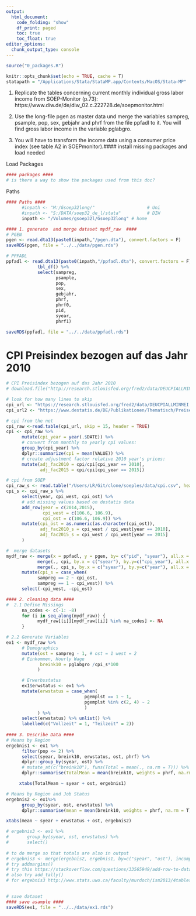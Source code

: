 ```yaml
---
output:
  html_document:
    code_folding: "show"
    df_print: paged
    toc: true
    toc_float: true
editor_options: 
  chunk_output_type: console
---
```


```r
source("0_packages.R")

knitr::opts_chunk$set(echo = TRUE, cache = T)
statapath = "/Applications/Stata/StataMP.app/Contents/MacOS/Stata-MP"

```

1.  Replicate the tables concerning 
    current monthly individual gross labor income from SOEP-Monitor (p.73):
    https://www.diw.de/de/diw_02.c.222728.de/soepmonitor.html

2.  Use the long-file pgen as master data und 
    merge the variables sampreg, psample, pop, sex, gebjahr and phrf 
    from the file ppfadl to it. 
    You will find gross labor income in the variable pglabgro.

3.  You will have to transform the income data using a consumer price index
    (see table A2 in SOEPmonitor).#### install missing packages and load needed

Load Packages
```r
#### packages ####
# is there a way to show the packages used from this doc?
```

Paths
```r
#### Paths ####
      #inpath <- "M:/Gsoep32long/"                    # Uni
      #inpath <- "S:/DATA/soep32_de_l/stata"          # DIW
      inpath <- "/Volumes/gsoep32l/Gsoep32long" # home
```


```r
#### 1. generate  and merge dataset mydf_raw  ####
# PGEN
pgen <- read.dta13(paste0(inpath,"/pgen.dta"), convert.factors = F)
saveRDS(pgen, file = "../../data/pgen.rds")

# PPFADL
ppfadl <- read.dta13(paste0(inpath,"/ppfadl.dta"), convert.factors = F) %>% 
            tbl_df() %>% 
            select(sampreg,
                   psample,
                   pop,
                   sex,
                   gebjahr,
                   phrf,
                   phrf0,
                   pid,
                   syear,
                   phrf1)

saveRDS(ppfadl, file = "../../data/ppfadl.rds")
```

# CPI Preisindex bezogen auf das Jahr 2010
```r
# CPI Preisindex bezogen auf das Jahr 2010
# download.file("http://research.stlouisfed.org/fred2/data/DEUCPIALLMINMEI.txt", "~/Desktop") 

# look for how many lines to skip
cpi_url <- "https://research.stlouisfed.org/fred2/data/DEUCPIALLMINMEI.txt"
cpi_url2 <- "https://www.destatis.de/DE/Publikationen/Thematisch/Preise/Verbraucherpreise/VerbraucherpreisindexLangeReihenXLS_5611103.xlsx"

# cpi from the net
cpi_raw <-read.table(cpi_url, skip = 15, header = TRUE)
cpi <- cpi_raw %>% 
      mutate(cpi_year = year(.$DATE)) %>% 
      # convert from monthly to yearly cpi values:
      group_by(cpi_year) %>% 
      dplyr::summarize(cpi = mean(VALUE)) %>% 
      # create adjustment factor relative 2010 year's prices:
      mutate(adj_fac2010 = cpi/cpi[cpi_year == 2010],
             adj_fac2015 = cpi/cpi[cpi_year == 2015])

# cpi from SOEP
cpi_raw_s <- read.table("/Users/LR/Git/clone/soeples/data/cpi.csv", header = T)
cpi_s <- cpi_raw_s %>% 
      select(year, cpi_west, cpi_ost) %>%
      # add missing values based on destatis data
      add_row(year = c(2014,2015), 
              cpi_west = c(106.6, 106.9),
              cpi_ost = c(106.6, 106.9)) %>% 
      mutate(cpi_ost = as.numeric(as.character(cpi_ost)),
             adj_fac2010_s = cpi_west / cpi_west[year == 2010],
             adj_fac2015_s = cpi_west / cpi_west[year == 2015]
      )

```

```r
#  merge datasets
mydf_raw <- merge(x = ppfadl, y = pgen, by= c("pid", "syear"), all.x = T) %>% 
            merge(., cpi, by.x = c("syear"), by.y=c("cpi_year"), all.x = T) %>% 
            merge(., cpi_s, by.x = c("syear"), by.y=c("year"), all.x = T) %>% 
      mutate(cpi_s = case_when(
            sampreg == 2 ~ cpi_ost, 
            sampreg == 1 ~ cpi_west)) %>% 
      select(-cpi_west, -cpi_ost)
```

```r
#### 2. cleaning data ####
#  2.1 Define Missings
      na_codes <- c(-1: -8)
      for (i in seq_along(mydf_raw)) {
            mydf_raw[[i]][mydf_raw[[i]] %in% na_codes] <- NA
      }
```


```r
# 2.2 Generate Variables
ex1 <- mydf_raw %>% 
      # Demographics
      mutate(ost = sampreg - 1, # ost = 1 west = 2
      # Einkommen, Hourly Wage
             breink10 = pglabgro /cpi_s*100
            )

      # Erwerbsstatus
      ex1$erwstatus <- ex1 %>% 
      mutate(erwstatus = case_when(
                              pgemplst == 1 ~ 1, 
                              pgemplst %in% c(2, 4) ~ 2
                              )
            ) %>%
      select(erwstatus) %>% unlist() %>% 
      labelled(c("Vollzeit" = 1, "Teilzeit" = 2)) 
      
#### 3. Describe Data ####
# Means by Region 
ergebnis1 <- ex1 %>% 
      filter(pop <= 2) %>% 
      select(syear, breink10, erwstatus, ost, phrf) %>% 
      dplyr::group_by(syear, ost) %>% 
      # mutate_at(c("breink10"), funs(Total = mean(., na.rm = T))) %>% 
      dplyr::summarise(TotalMean = mean(breink10, weights = phrf, na.rm = T))

     xtabs(TotalMean ~ syear + ost, ergebnis1) 

# Means by Region and Job Status
ergebnis2 <- ex1%>% 
      group_by(syear, ost, erwstatus) %>%
      dplyr::summarise(mean = mean(breink10, weights = phrf, na.rm = T))

xtabs(mean ~ syear + erwstatus + ost, ergebnis2) 

# ergebnis3 <- ex1 %>% 
#       group_by(syear, ost, erwstatus) %>%
#       select()
      
# to do merge so that totals are also in output
# ergebnis3 <- merge(ergebnis2, ergebnis1, by=c("syear", "ost"), incomparables = NA)
# try addmargins()
# try this https://stackoverflow.com/questions/33565949/add-row-to-data-frame-with-dplyr
# also try add_tally()
# for ergebnis3 http://www.stats.uwo.ca/faculty/murdoch/ism2013/4tables.pdf

     
# save dataset
#### save asample ####
saveRDS(ex1, file = "../../data/ex1.rds")
```

